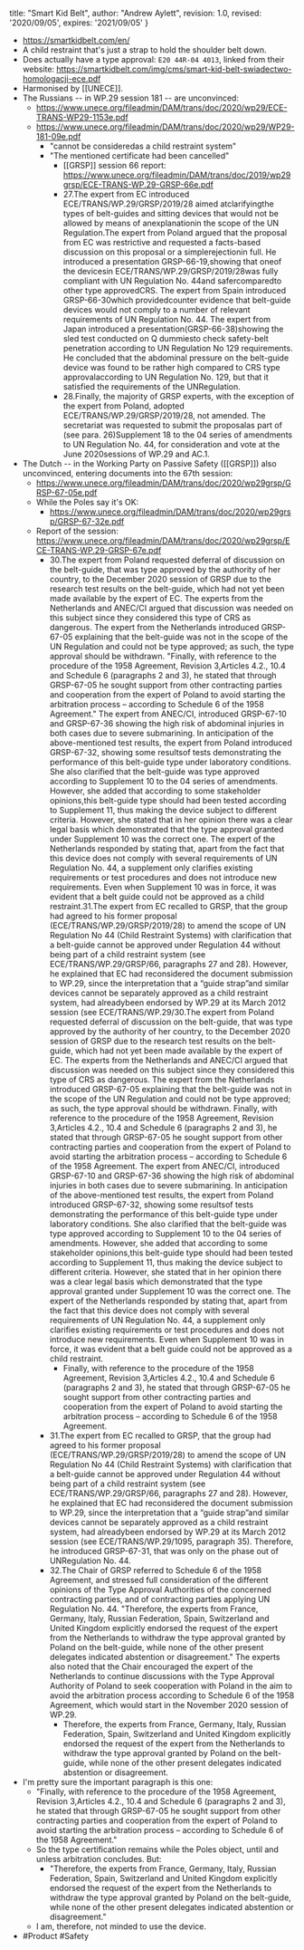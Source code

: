   title: "Smart Kid Belt",
  author: "Andrew Aylett",
  revision: 1.0,
  revised: '2020/09/05',
  expires: '2021/09/05'
}

- https://smartkidbelt.com/en/
- A child restraint that's just a strap to hold the shoulder belt down.
- Does actually have a type approval: `E20 44R-04 4013`, linked from their website: https://smartkidbelt.com/img/cms/smart-kid-belt-swiadectwo-homologacji-ece.pdf
- Harmonised by [[UNECE]].
- The Russians -- in WP.29 session 181 -- are unconvinced:
    - https://www.unece.org/fileadmin/DAM/trans/doc/2020/wp29/ECE-TRANS-WP29-1153e.pdf
    - https://www.unece.org/fileadmin/DAM/trans/doc/2020/wp29/WP29-181-09e.pdf
        - "cannot be consideredas a child restraint system"
        - "The mentioned certificate had been cancelled"
            - [[GRSP]] session 66 report: https://www.unece.org/fileadmin/DAM/trans/doc/2019/wp29grsp/ECE-TRANS-WP.29-GRSP-66e.pdf
            - 27.The   expert   from   EC   introduced   ECE/TRANS/WP.29/GRSP/2019/28 aimed   atclarifyingthe types of belt-guides and sitting devices that would not be allowed by means of anexplanationin the scope of the UN Regulation.The expert from Poland argued that the proposal from EC was restrictive and requested a facts-based discussion on this proposal or a simplerejectionin full. He introduced a presentation GRSP-66-19,showing that oneof the devicesin ECE/TRANS/WP.29/GRSP/2019/28was fully compliant with UN Regulation No. 44and safercomparedto other type approvedCRS. The expert from Spain introduced GRSP-66-30which providedcounter  evidence that  belt-guide devices would  not  comply  to  a number of relevant requirements of UN Regulation No. 44. The expert from Japan introduced a presentation(GRSP-66-38)showing the sled test conducted on Q dummiesto check safety-belt  penetration according  to  UN  Regulation  No  129  requirements.  He  concluded  that the abdominal pressure on the belt-guide device was found to be rather high compared to CRS type approvalaccording to UN Regulation No. 129, but that it satisfied the requirements of the UNRegulation.
            - 28.Finally, the majority of GRSP experts, with the exception of the expert from Poland, adopted ECE/TRANS/WP.29/GRSP/2019/28, not amended. The secretariat was requested to submit the proposalas part of (see para. 26)Supplement 18 to the 04 series of amendments to UN Regulation No. 44, for consideration and vote at the June 2020sessions of WP.29 and AC.1.
- The Dutch -- in the Working Party on Passive Safety ([[GRSP]]) also unconvinced, entering documents into the 67th session:
    - https://www.unece.org/fileadmin/DAM/trans/doc/2020/wp29grsp/GRSP-67-05e.pdf
    - While the Poles say it's OK:
        - https://www.unece.org/fileadmin/DAM/trans/doc/2020/wp29grsp/GRSP-67-32e.pdf
    - Report of the session: https://www.unece.org/fileadmin/DAM/trans/doc/2020/wp29grsp/ECE-TRANS-WP.29-GRSP-67e.pdf
        - 30.The expert from Poland requested deferral of discussion on the belt-guide, that was type approved by the authority of her country, to the December 2020 session of GRSP due to the research test results on the belt-guide, which had not yet been made available by the expert of EC. The experts from the Netherlands and ANEC/CI argued that discussion  was needed on this subject since they considered this type of CRS as dangerous. The expert from the Netherlands introduced GRSP-67-05 explaining that the belt-guide was not in the scope of the UN Regulation and could not be type approved; as such, the type approval should be withdrawn.  "Finally,  with reference to  the  procedure  of  the  1958  Agreement,  Revision  3,Articles 4.2., 10.4 and Schedule 6 (paragraphs 2 and 3), he stated that through GRSP-67-05 he sought support from other contracting parties and cooperation from the expert of Poland to avoid starting the arbitration process – according to Schedule 6 of the 1958 Agreement." The expert from ANEC/CI, introduced GRSP-67-10 and GRSP-67-36 showing the high risk of abdominal injuries in both cases due to severe submarining. In anticipation of the above-mentioned test results, the expert from Poland introduced GRSP-67-32, showing some resultsof tests demonstrating the performance of this belt-guide type under laboratory conditions. She also clarified that the belt-guide was type approved according to Supplement 10 to the 04 series of amendments. However, she added that according to some stakeholder opinions,this  belt-guide  type  should had  been  tested  according  to  Supplement  11,  thus  making  the  device subject to different criteria. However, she stated that in her opinion there was a clear legal basis which demonstrated that the type approval granted under Supplement 10 was the correct one. The expert of the Netherlands responded by stating that, apart from the fact that this  device  does  not  comply  with  several  requirements  of  UN  Regulation  No.  44,  a  supplement  only  clarifies  existing  requirements  or  test  procedures  and  does  not  introduce new requirements. Even when Supplement 10 was in force, it was evident that a belt guide could not be approved as a child restraint.31.The  expert  from  EC  recalled  to  GRSP,  that  the  group  had agreed to his  former proposal (ECE/TRANS/WP.29/GRSP/2019/28) to amend the scope of UN Regulation No 44 (Child Restraint  Systems)  with  clarification  that a  belt-guide  cannot  be  approved  under  Regulation     44     without     being     part     of     a     child     restraint     system     (see ECE/TRANS/WP.29/GRSP/66, paragraphs 27 and 28). However, he explained that EC had reconsidered the document submission to WP.29, since the interpretation that a “guide strap”and  similar  devices  cannot  be  separately  approved  as  a  child  restraint  system,  had  alreadybeen endorsed  by  WP.29  at  its  March  2012  session  (see  ECE/TRANS/WP.29/30.The expert from Poland requested deferral of discussion on the belt-guide, that was type approved by the authority of her country, to the December 2020 session of GRSP due to the research test results on the belt-guide, which had not yet been made available by the expert of EC. The experts from the Netherlands and ANEC/CI argued that discussion  was needed on this subject since they considered this type of CRS as dangerous. The expert from the Netherlands introduced GRSP-67-05 explaining that the belt-guide was not in the scope of the UN Regulation and could not be type approved; as such, the type approval should be withdrawn.  Finally,  with reference to  the  procedure  of  the  1958  Agreement,  Revision  3,Articles 4.2., 10.4 and Schedule 6 (paragraphs 2 and 3), he stated that through GRSP-67-05 he sought support from other contracting parties and cooperation from the expert of Poland to avoid starting the arbitration process – according to Schedule 6 of the 1958 Agreement. The expert from ANEC/CI, introduced GRSP-67-10 and GRSP-67-36 showing the high risk of abdominal injuries in both cases due to severe submarining. In anticipation of the above-mentioned test results, the expert from Poland introduced GRSP-67-32, showing some resultsof tests demonstrating the performance of this belt-guide type under laboratory conditions. She also clarified that the belt-guide was type approved according to Supplement 10 to the 04 series of amendments. However, she added that according to some stakeholder opinions,this  belt-guide  type  should had  been  tested  according  to  Supplement  11,  thus  making  the  device subject to different criteria. However, she stated that in her opinion there was a clear legal basis which demonstrated that the type approval granted under Supplement 10 was the correct one. The expert of the Netherlands responded by stating that, apart from the fact that this  device  does  not  comply  with  several  requirements  of  UN  Regulation  No.  44,  a  supplement  only  clarifies  existing  requirements  or  test  procedures  and  does  not  introduce new requirements. Even when Supplement 10 was in force, it was evident that a belt guide could not be approved as a child restraint.
            - Finally,  with reference to  the  procedure  of  the  1958  Agreement,  Revision  3,Articles 4.2., 10.4 and Schedule 6 (paragraphs 2 and 3), he stated that through GRSP-67-05 he sought support from other contracting parties and cooperation from the expert of Poland to avoid starting the arbitration process – according to Schedule 6 of the 1958 Agreement.
        - 31.The  expert  from  EC  recalled  to  GRSP,  that  the  group  had agreed to his  former proposal (ECE/TRANS/WP.29/GRSP/2019/28) to amend the scope of UN Regulation No 44 (Child Restraint  Systems)  with  clarification  that a  belt-guide  cannot  be  approved  under  Regulation     44     without     being     part     of     a     child     restraint     system     (see ECE/TRANS/WP.29/GRSP/66, paragraphs 27 and 28). However, he explained that EC had reconsidered the document submission to WP.29, since the interpretation that a “guide strap”and  similar  devices  cannot  be  separately  approved  as  a  child  restraint  system,  had  alreadybeen endorsed  by  WP.29  at  its  March  2012  session  (see  ECE/TRANS/WP.29/1095, paragraph 35). Therefore, he introduced GRSP-67-31, that was only on the phase out of UNRegulation No. 44.
        - 32.The Chair of GRSP referred to Schedule 6 of the 1958 Agreement, and stressed full consideration of  the different opinions of  the  Type  Approval  Authorities  of  the  concerned contracting parties, and of contracting parties applying UN Regulation No. 44. "Therefore, the experts  from  France,  Germany,  Italy,  Russian  Federation,  Spain,  Switzerland  and United Kingdom explicitly endorsed the request of the expert from the Netherlands to withdraw the type approval granted by Poland on the belt-guide, while none of the other present delegates indicated abstention or disagreement." The experts also noted that the Chair encouraged the expert  of  the  Netherlands  to  continue  discussions  with the Type  Approval  Authority  of Poland to seek cooperation with Poland in the aim to avoid the arbitration process according to Schedule 6 of the 1958 Agreement, which would start in the November 2020 session of WP.29.
            - Therefore, the experts  from  France,  Germany,  Italy,  Russian  Federation,  Spain,  Switzerland  and United Kingdom explicitly endorsed the request of the expert from the Netherlands to withdraw the type approval granted by Poland on the belt-guide, while none of the other present delegates indicated abstention or disagreement.
- I'm pretty sure the important paragraph is this one:
    - "Finally,  with reference to  the  procedure  of  the  1958  Agreement,  Revision  3,Articles 4.2., 10.4 and Schedule 6 (paragraphs 2 and 3), he stated that through GRSP-67-05 he sought support from other contracting parties and cooperation from the expert of Poland to avoid starting the arbitration process – according to Schedule 6 of the 1958 Agreement."
    - So the type certification remains while the Poles object, until and unless arbitration concludes.  But:
        - "Therefore, the experts  from  France,  Germany,  Italy,  Russian  Federation,  Spain,  Switzerland  and United Kingdom explicitly endorsed the request of the expert from the Netherlands to withdraw the type approval granted by Poland on the belt-guide, while none of the other present delegates indicated abstention or disagreement."
    - I am, therefore, not minded to use the device.
- #Product #Safety
